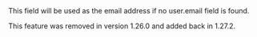 
<APIField name="user.data.email" type="String">
  This field will be used as the email address if no <InlineField>user.email</InlineField> field is found.

  This feature was removed in version 1.26.0 and added back in 1.27.2.
</APIField>
